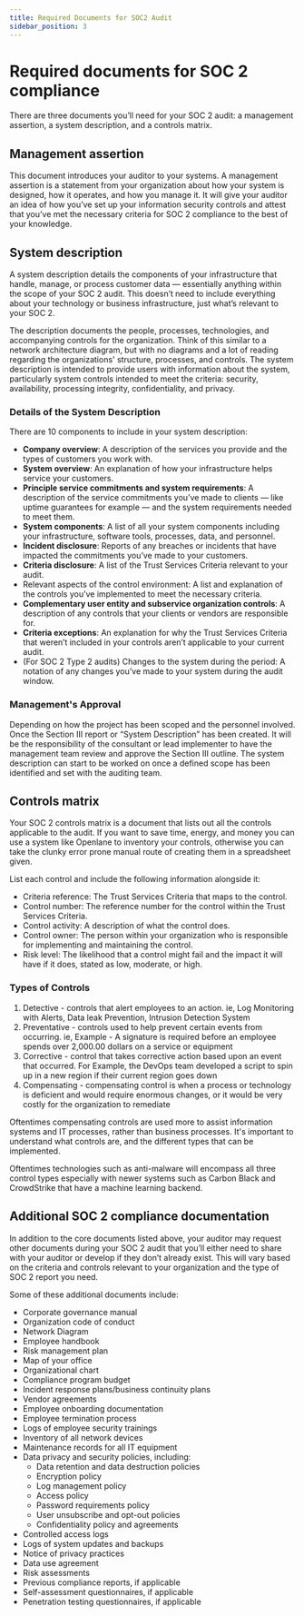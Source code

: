 ```yaml
---
title: Required Documents for SOC2 Audit
sidebar_position: 3
---
```


# Required documents for SOC 2 compliance

There are three documents you’ll need for your SOC 2 audit: a management assertion, a system description, and a controls matrix.

## Management assertion

This document introduces your auditor to your systems. A management assertion is a statement from your organization about how your system is designed, how it operates, and how you manage it. It will give your auditor an idea of how you’ve set up your information security controls and attest that you’ve met the necessary criteria for SOC 2 compliance to the best of your knowledge.

## System description

A system description details the components of your infrastructure that handle, manage, or process customer data — essentially anything within the scope of your SOC 2 audit. This doesn’t need to include everything about your technology or business infrastructure, just what’s relevant to your SOC 2.

The description documents the people, processes, technologies, and accompanying controls for the organization. Think of this similar to a network architecture diagram, but with no diagrams and a lot of reading regarding the organizations' structure, processes, and controls. The system description is intended to provide users with information about the system, particularly system controls intended to meet the criteria: security, availability, processing integrity, confidentiality, and privacy.

### Details of the System Description

There are 10 components to include in your system description:

* **Company overview**: A description of the services you provide and the types of customers you work with.
* **System overview**: An explanation of how your infrastructure helps service your customers.
* **Principle service commitments and system requirements**: A description of the service commitments you’ve made to clients — like uptime guarantees for example — and the system requirements needed to meet them.
* **System components**: A list of all your system components including your infrastructure, software tools, processes, data, and personnel.
* **Incident disclosure**: Reports of any breaches or incidents that have impacted the commitments you’ve made to your customers.
* **Criteria disclosure**: A list of the Trust Services Criteria relevant to your audit.
* Relevant aspects of the control environment: A list and explanation of the controls you’ve implemented to meet the necessary criteria.
* **Complementary user entity and subservice organization controls**: A description of any controls that your clients or vendors are responsible for.
* **Criteria exceptions**: An explanation for why the Trust Services Criteria that weren’t included in your controls aren’t applicable to your current audit.
* (For SOC 2 Type 2 audits) Changes to the system during the period: A notation of any changes you’ve made to your system during the audit window.

### Management's Approval

Depending on how the project has been scoped and the personnel involved. Once the Section III report or “System Description” has been created. It will be the responsibility of the consultant or lead implementer to have the management team review and approve the Section III outline. The system description can start to be worked on once a defined scope has been identified and set with the auditing team.

## Controls matrix

Your SOC 2 controls matrix is a document that lists out all the controls applicable to the audit. If you want to save time, energy, and money you can use a system like Openlane to inventory your controls, otherwise you can take the clunky error prone manual route of creating them in a spreadsheet given.

List each control and include the following information alongside it:

* Criteria reference: The Trust Services Criteria that maps to the control.
* Control number: The reference number for the control within the Trust Services Criteria.
* Control activity: A description of what the control does.
* Control owner: The person within your organization who is responsible for implementing and maintaining the control.
* Risk level: The likelihood that a control might fail and the impact it will have if it does, stated as low, moderate, or high.

### Types of Controls

1. Detective - controls that alert employees to an action. ie, Log Monitoring with Alerts, Data leak Prevention, Intrusion Detection System
1. Preventative - controls used to help prevent certain events from occurring. ie, Example - A signature is required before an employee spends over 2,000.00 dollars on a service or equipment
1. Corrective - control that takes corrective action based upon an event that occurred. For Example, the DevOps team developed a script to spin up in a new region if their current region goes down
1. Compensating - compensating control is when a process or technology is deficient and would require enormous changes, or it would be very costly for the organization to remediate

Oftentimes compensating controls are used more to assist information systems and IT processes, rather than business processes. It's important to understand what controls are, and the different types that can be implemented.

Oftentimes technologies such as anti-malware will encompass all three control types especially with newer systems such as Carbon Black and CrowdStrike that have a machine learning backend.

## Additional SOC 2 compliance documentation

In addition to the core documents listed above, your auditor may request other documents during your SOC 2 audit that you’ll either need to share with your auditor or develop if they don’t already exist. This will vary based on the criteria and controls relevant to your organization and the type of SOC 2 report you need.

Some of these additional documents include:

* Corporate governance manual
* Organization code of conduct
* Network Diagram
* Employee handbook
* Risk management plan
* Map of your office
* Organizational chart
* Compliance program budget
* Incident response plans/business continuity plans
* Vendor agreements
* Employee onboarding documentation
* Employee termination process
* Logs of employee security trainings
* Inventory of all network devices
* Maintenance records for all IT equipment
* Data privacy and security policies, including:
    * Data retention and data destruction policies
    * Encryption policy
    * Log management policy
    * Access policy
    * Password requirements policy
    * User unsubscribe and opt-out policies
    * Confidentiality policy and agreements
* Controlled access logs
* Logs of system updates and backups
* Notice of privacy practices
* Data use agreement
* Risk assessments
* Previous compliance reports, if applicable
* Self-assessment questionnaires, if applicable
* Penetration testing questionnaires, if applicable